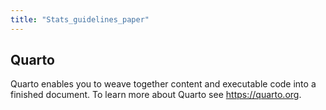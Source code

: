 ```yaml
---
title: "Stats_guidelines_paper"
---
```


## Quarto

Quarto enables you to weave together content and executable code into a finished document. To learn more about Quarto see <https://quarto.org>.
